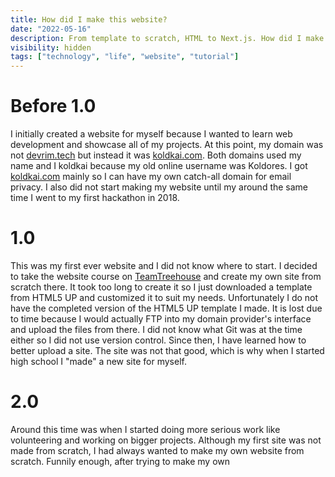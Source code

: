 ```yaml
---
title: How did I make this website?
date: "2022-05-16"
description: From template to scratch, HTML to Next.js. How did I make this website what it is now and what choices did I make while building up to here.
visibility: hidden
tags: ["technology", "life", "website", "tutorial"]
---
```


# Before 1.0

I initially created a website for myself because I wanted to learn web development and showcase all of my projects. At this point, my domain was not [devrim.tech](https://devrim.tech) but instead it was [koldkai.com](https://koldkai.com). Both domains used my name and I koldkai because my old online username was Koldores. I got [koldkai.com](https://koldkai.com) mainly so I can have my own catch-all domain for email privacy. I also did not start making my website until my around the same time I went to my first hackathon in 2018.

# 1.0

This was my first ever website and I did not know where to start. I decided to take the website course on [TeamTreehouse](https://teamtreehouse.com) and create my own site from scratch there. It took too long to create it so I just downloaded a template from HTML5 UP and customized it to suit my needs. Unfortunately I do not have the completed version of the HTML5 UP template I made. It is lost due to time because I would actually FTP into my domain provider's interface and upload the files from there. I did not know what Git was at the time either so I did not use version control. Since then, I have learned how to better upload a site. The site was not that good, which is why when I started high school I "made" a new site for myself.

# 2.0

Around this time was when I started doing more serious work like volunteering and working on bigger projects. Although my first site was not made from scratch, I had always wanted to make my own website from scratch. Funnily enough, after trying to make my own